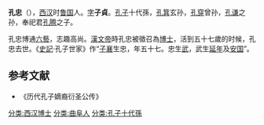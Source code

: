 '''孔忠'''（{{bd|？||？||catIdx=K孔}}），[[西汉|西汉]]时[[鲁国_(汉朝)|鲁国]]人。[[表字|字]]'''子貞'''。[[孔子|孔子]]十代孫，[[孔箕|孔箕]]玄孙，[[孔穿|孔穿]]曾孙，[[孔谦|孔谦]]之孙，奉祀君[[孔腾|孔腾]]之子。

孔忠博通[[六藝|六藝]]，志趣高尚。[[漢文帝|漢文帝]]時孔忠被徵召為[[博士|博士]]，活到五十七歲的时候，孔忠去世。《[[史記|史記]]·孔子世家》作“[[孔腾|子襄]]生忠，年五十七。忠生[[孔武|武]]，武生[[孔延年|延年]]及[[孔安国|安国]]”。

==参考文献==
*《历代孔子嫡裔衍圣公传》
{{reflist}}
[[分类:西汉博士|分类:西汉博士]]
[[分类:曲阜人|分类:曲阜人]]
[[分类:孔子十代孫|分类:孔子十代孫]]
